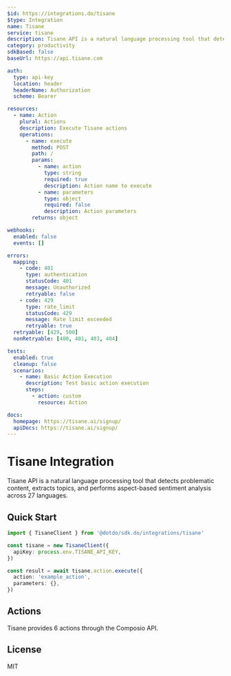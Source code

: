 ```yaml
---
$id: https://integrations.do/tisane
$type: Integration
name: Tisane
service: tisane
description: Tisane API is a natural language processing tool that detects problematic content, extracts topics, and performs aspect-based sentiment analysis across 27 languages.
category: productivity
sdkBased: false
baseUrl: https://api.tisane.com

auth:
  type: api-key
  location: header
  headerName: Authorization
  scheme: Bearer

resources:
  - name: Action
    plural: Actions
    description: Execute Tisane actions
    operations:
      - name: execute
        method: POST
        path: /
        params:
          - name: action
            type: string
            required: true
            description: Action name to execute
          - name: parameters
            type: object
            required: false
            description: Action parameters
        returns: object

webhooks:
  enabled: false
  events: []

errors:
  mapping:
    - code: 401
      type: authentication
      statusCode: 401
      message: Unauthorized
      retryable: false
    - code: 429
      type: rate_limit
      statusCode: 429
      message: Rate limit exceeded
      retryable: true
  retryable: [429, 500]
  nonRetryable: [400, 401, 403, 404]

tests:
  enabled: true
  cleanup: false
  scenarios:
    - name: Basic Action Execution
      description: Test basic action execution
      steps:
        - action: custom
          resource: Action

docs:
  homepage: https://tisane.ai/signup/
  apiDocs: https://tisane.ai/signup/
---
```


# Tisane Integration

Tisane API is a natural language processing tool that detects problematic content, extracts topics, and performs aspect-based sentiment analysis across 27 languages.

## Quick Start

```typescript
import { TisaneClient } from '@dotdo/sdk.do/integrations/tisane'

const tisane = new TisaneClient({
  apiKey: process.env.TISANE_API_KEY,
})

const result = await tisane.action.execute({
  action: 'example_action',
  parameters: {},
})
```

## Actions

Tisane provides 6 actions through the Composio API.

## License

MIT

